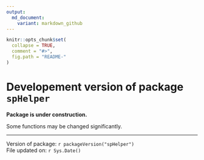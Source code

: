 ```yaml
---
output:
  md_document:
    variant: markdown_github
---
```


<!-- README.md is generated from README.Rmd. Please edit that file -->

```r
knitr::opts_chunk$set(
  collapse = TRUE,
  comment = "#>",
  fig.path = "README-"
)
```

Developement version of package `spHelper` 
==========================================


**Package is under construction.**


Some functions may be changed significantly.

* * *
Version of package: `r packageVersion("spHelper")`  
File updated on: `r Sys.Date()`


